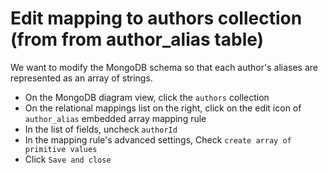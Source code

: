 
# Edit mapping to authors collection (from from author_alias table)

We want to modify the MongoDB schema so that each author's aliases are represented as an array of strings. 

- On the MongoDB diagram view, click the `authors` collection
- On the relational mappings list on the right, click on the edit icon of `author_alias` embedded array mapping rule
- In the list of fields, uncheck `authorId`
- In the mapping rule's advanced settings, Check `create array of primitive values`
- Click `Save and close`

<Screenshot url="https://www.mongodb.com/products/tools/relational-migrator" src="img/110-image-001.png" alt="Screenshot of the connect modal" />

